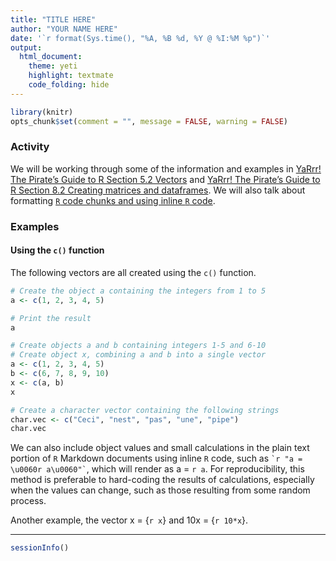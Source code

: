 ```yaml
---
title: "TITLE HERE"
author: "YOUR NAME HERE"
date: '`r format(Sys.time(), "%A, %B %d, %Y @ %I:%M %p")`'
output: 
  html_document: 
    theme: yeti
    highlight: textmate
    code_folding: hide
---
```


```r
library(knitr)
opts_chunk$set(comment = "", message = FALSE, warning = FALSE)
```

### Activity

We will be working through some of the information and examples in [YaRrr! The Pirate’s Guide to R Section 5.2 Vectors](https://bookdown.org/ndphillips/YaRrr/vectors.html) and [YaRrr! The Pirate’s Guide to R Section 8.2 Creating matrices and dataframes](https://bookdown.org/ndphillips/YaRrr/creating-matrices-and-dataframes.html). We will also talk about formatting [`R` code chunks and using inline `R` code](https://bookdown.org/yihui/rmarkdown/r-code.html).


### Examples

#### Using the `c()` function

The following vectors are all created using the `c()` function.

```r
# Create the object a containing the integers from 1 to 5
a <- c(1, 2, 3, 4, 5)

# Print the result
a

# Create objects a and b containing integers 1-5 and 6-10
# Create object x, combining a and b into a single vector
a <- c(1, 2, 3, 4, 5)
b <- c(6, 7, 8, 9, 10)
x <- c(a, b)
x

# Create a character vector containing the following strings
char.vec <- c("Ceci", "nest", "pas", "une", "pipe")
char.vec
```

We can also include object values and small calculations in the plain text portion of `R` Markdown documents using inline `R` code, such as `` `r "a = \u0060r a\u0060"` ``, which will render as a = `r a`. For reproducibility, this method is preferable to hard-coding the results of calculations, especially when the values can change, such as those resulting from some random process.

Another example, the vector x = {`r x`} and 10x = {`r 10*x`}.

***
```r
sessionInfo()
```

